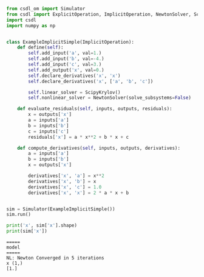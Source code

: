 ```py
from csdl_om import Simulator
from csdl import ExplicitOperation, ImplicitOperation, NewtonSolver, ScipyKrylov
import csdl
import numpy as np


class ExampleImplicitSimple(ImplicitOperation):
    def define(self):
        self.add_input('a', val=1.)
        self.add_input('b', val=-4.)
        self.add_input('c', val=3.)
        self.add_output('x', val=0.)
        self.declare_derivatives('x', 'x')
        self.declare_derivatives('x', ['a', 'b', 'c'])

        self.linear_solver = ScipyKrylov()
        self.nonlinear_solver = NewtonSolver(solve_subsystems=False)

    def evaluate_residuals(self, inputs, outputs, residuals):
        x = outputs['x']
        a = inputs['a']
        b = inputs['b']
        c = inputs['c']
        residuals['x'] = a * x**2 + b * x + c

    def compute_derivatives(self, inputs, outputs, derivatives):
        a = inputs['a']
        b = inputs['b']
        x = outputs['x']

        derivatives['x', 'a'] = x**2
        derivatives['x', 'b'] = x
        derivatives['x', 'c'] = 1.0
        derivatives['x', 'x'] = 2 * a * x + b


sim = Simulator(ExampleImplicitSimple())
sim.run()

print('x', sim['x'].shape)
print(sim['x'])
```


```
=====
model
=====
NL: Newton Converged in 5 iterations
x (1,)
[1.]
```
